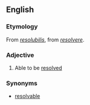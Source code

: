 {{see|résoluble}}
==English==
===Etymology===
From {{LL.}} ''[[resolubilis]]'', from {{L.}} ''[[resolvere]]''.

===Adjective===
{{en-adj}}

# Able to be [[resolved]]

===Synonyms===
*[[resolvable]]